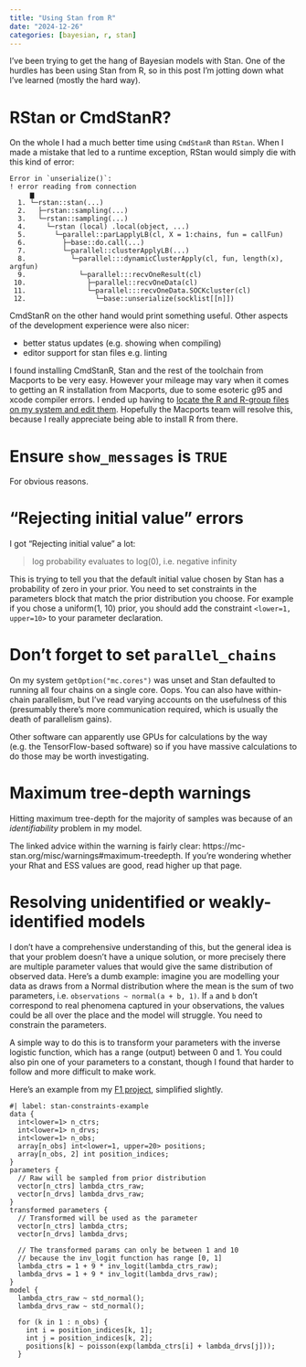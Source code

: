```yaml
---
title: "Using Stan from R"
date: "2024-12-26"
categories: [bayesian, r, stan]
---
```


I've been trying to get the hang of Bayesian models with Stan. One of the hurdles has been using Stan from R, so in this post I'm jotting down what I've learned (mostly the hard way).

# RStan or CmdStanR?

On the whole I had a much better time using `CmdStanR` than `RStan`. When I made a mistake that led to a runtime exception, RStan would simply die with this kind of error:

```
Error in `unserialize()`:
! error reading from connection
     ▆
  1. └─rstan::stan(...)
  2.   ├─rstan::sampling(...)
  3.   └─rstan::sampling(...)
  4.     └─rstan (local) .local(object, ...)
  5.       └─parallel::parLapplyLB(cl, X = 1:chains, fun = callFun)
  6.         ├─base::do.call(...)
  7.         └─parallel::clusterApplyLB(...)
  8.           └─parallel:::dynamicClusterApply(cl, fun, length(x), argfun)
  9.             └─parallel:::recvOneResult(cl)
 10.               ├─parallel::recvOneData(cl)
 11.               └─parallel:::recvOneData.SOCKcluster(cl)
 12.                 └─base::unserialize(socklist[[n]])
 ```

CmdStanR on the other hand would print something useful. Other aspects of the development experience were also nicer:

- better status updates (e.g. showing when compiling)
- editor support for stan files e.g. linting

I found installing CmdStanR, Stan and the rest of the toolchain from Macports to be very easy. However your mileage may vary when it comes to getting an R installation from Macports, due to some esoteric g95 and xcode compiler errors. I ended up having to [locate the R and R-group files on my system and edit them](https://trac.macports.org/ticket/71068). Hopefully the Macports team will resolve this, because I really appreciate being able to install R from there.

# Ensure `show_messages` is `TRUE`

For obvious reasons.

# "Rejecting initial value" errors

I got "Rejecting initial value" a lot:

> log probability evaluates to log(0), i.e. negative infinity

This is trying to tell you that the default initial value chosen by Stan has a probability of zero in your prior. You need to set constraints in the parameters block that match the prior distribution you choose. For example if you chose a uniform(1, 10) prior, you should add the constraint `<lower=1, upper=10>` to your parameter declaration.

# Don't forget to set `parallel_chains`

On my system `getOption("mc.cores")` was unset and Stan defaulted to running all four chains on a single core. Oops. You can also have within-chain parallelism, but I've read varying accounts on the usefulness of this (presumably there's more communication required, which is usually the death of parallelism gains).

Other software can apparently use GPUs for calculations by the way (e.g. the TensorFlow-based software) so if you have massive calculations to do those may be worth investigating.

# Maximum tree-depth warnings

Hitting maximum tree-depth for the majority of samples was because of an _identifiability_ problem in my model.

The linked advice within the warning is fairly clear: https://mc-stan.org/misc/warnings#maximum-treedepth. If you're wondering whether your Rhat and ESS values are good, read higher up that page.

# Resolving unidentified or weakly-identified models

I don't have a comprehensive understanding of this, but the general idea is that your problem doesn't have a unique solution, or more precisely there are multiple parameter values that would give the same distribution of observed data. Here's a dumb example: imagine you are modelling your data as draws from a Normal distribution where the mean is the sum of two parameters, i.e. `observations ~ normal(a + b, 1)`. If `a` and `b` don't correspond to real phenomena captured in your observations, the values could be all over the place and the model will struggle. You need to constrain the parameters.

A simple way to do this is to transform your parameters with the inverse logistic function, which has a range (output) between 0 and 1. You could also pin one of your parameters to a constant, though I found that harder to follow and more difficult to make work.

Here's an example from my [F1 project](/posts/f1-stan/), simplified slightly.

```
#| label: stan-constraints-example
data {
  int<lower=1> n_ctrs;
  int<lower=1> n_drvs;
  int<lower=1> n_obs;
  array[n_obs] int<lower=1, upper=20> positions;
  array[n_obs, 2] int position_indices;
}
parameters {
  // Raw will be sampled from prior distribution
  vector[n_ctrs] lambda_ctrs_raw;
  vector[n_drvs] lambda_drvs_raw;
}
transformed parameters {
  // Transformed will be used as the parameter
  vector[n_ctrs] lambda_ctrs;
  vector[n_drvs] lambda_drvs;
  
  // The transformed params can only be between 1 and 10
  // because the inv_logit function has range [0, 1]
  lambda_ctrs = 1 + 9 * inv_logit(lambda_ctrs_raw);
  lambda_drvs = 1 + 9 * inv_logit(lambda_drvs_raw);
}
model {
  lambda_ctrs_raw ~ std_normal();
  lambda_drvs_raw ~ std_normal();
  
  for (k in 1 : n_obs) {
    int i = position_indices[k, 1];
    int j = position_indices[k, 2];
    positions[k] ~ poisson(exp(lambda_ctrs[i] + lambda_drvs[j]));
  }
```
